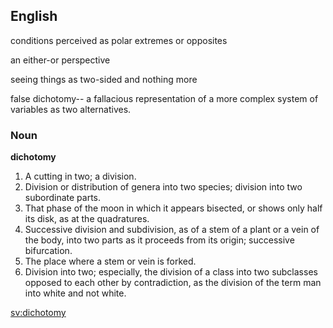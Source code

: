 ==English==

conditions perceived as polar extremes or opposites

an either-or perspective

seeing things as two-sided and nothing more

false dichotomy-- a fallacious representation of a more complex system of variables as two alternatives.

===Noun===

'''dichotomy'''

#A cutting in two; a division.
#Division or distribution of genera into two species; division into two subordinate parts.
#That phase of the moon in which it appears bisected, or shows only half its disk, as at the quadratures.
#Successive division and subdivision, as of a stem of a plant or a vein of the body, into two parts as it proceeds from its origin; successive bifurcation.
#The place where a stem or vein is forked.
#Division into two; especially, the division of a class into two subclasses opposed to each other by contradiction, as the division of the term man into white and not white.

[[sv:dichotomy]]
{{webster}}